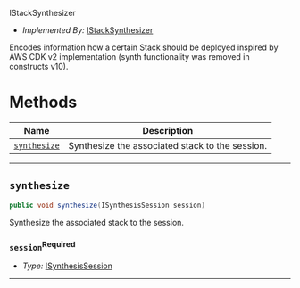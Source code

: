  IStackSynthesizer <a name="IStackSynthesizer" id="cdktf.IStackSynthesizer"></a>

- *Implemented By:* <a href="#cdktf.IStackSynthesizer">IStackSynthesizer</a>

Encodes information how a certain Stack should be deployed inspired by AWS CDK v2 implementation (synth functionality was removed in constructs v10).

# Methods <a name="Methods" id="Methods"></a>

| **Name** | **Description** |
| --- | --- |
| <code><a href="#cdktf.IStackSynthesizer.synthesize">synthesize</a></code> | Synthesize the associated stack to the session. |

---

## `synthesize` <a name="synthesize" id="cdktf.IStackSynthesizer.synthesize"></a>

```java
public void synthesize(ISynthesisSession session)
```

Synthesize the associated stack to the session.

### `session`<sup>Required</sup> <a name="session" id="cdktf.IStackSynthesizer.synthesize.parameter.session"></a>

- *Type:* <a href="#cdktf.ISynthesisSession">ISynthesisSession</a>

---

